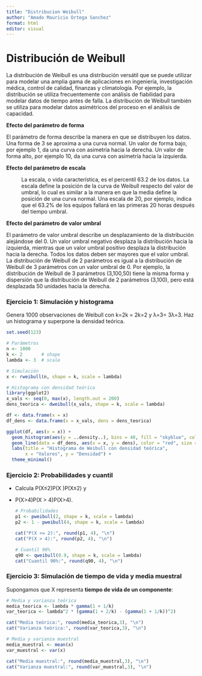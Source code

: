 ---
title: "Distribucion Weibull"
author: "Amado Mauricio Ortega Sanchez"
format: html
editor: visual
---

# Distribución de Weibull

La distribución de Weibull es una distribución versátil que se puede utilizar para modelar una amplia gama de aplicaciones en ingeniería, investigación médica, control de calidad, finanzas y climatología. Por ejemplo, la distribución se utiliza frecuentemente con análisis de fiabilidad para modelar datos de tiempo antes de falla. La distribución de Weibull también se utiliza para modelar datos asimétricos del proceso en el análisis de capacidad.

**Efecto del parámetro de forma**

El parámetro de forma describe la manera en que se distribuyen los datos. Una forma de 3 se aproxima a una curva normal. Un valor de forma bajo, por ejemplo 1, da una curva con asimetría hacia la derecha. Un valor de forma alto, por ejemplo 10, da una curva con asimetría hacia la izquierda.

**Efecto del parámetro de escala**

:   La escala, o vida característica, es el percentil 63.2 de los datos. La escala define la posición de la curva de Weibull respecto del valor de umbral, lo cual es similar a la manera en que la media define la posición de una curva normal. Una escala de 20, por ejemplo, indica que el 63.2% de los equipos fallará en las primeras 20 horas después del tiempo umbral.

**Efecto del parámetro de valor umbral**

El parámetro de valor umbral describe un desplazamiento de la distribución alejándose del 0. Un valor umbral negativo desplaza la distribución hacia la izquierda, mientras que un valor umbral positivo desplaza la distribución hacia la derecha. Todos los datos deben ser mayores que el valor umbral. La distribución de Weibull de 2 parámetros es igual a la distribución de Weibull de 3 parámetros con un valor umbral de 0. Por ejemplo, la distribución de Weibull de 3 parámetros (3,100,50) tiene la misma forma y dispersión que la distribución de Weibull de 2 parámetros (3,100), pero está desplazada 50 unidades hacia la derecha.

### **Ejercicio 1: Simulación y histograma**

Genera 1000 observaciones de Weibull con k=2k = 2k=2 y λ=3\lambda = 3λ=3. Haz un histograma y superpone la densidad teórica.

```{r}
set.seed(123)

# Parámetros
n <- 1000
k <- 2       # shape
lambda <- 3  # scale

# Simulación
x <- rweibull(n, shape = k, scale = lambda)

# Histograma con densidad teórica
library(ggplot2)
x_vals <- seq(0, max(x), length.out = 200)
dens_teorica <- dweibull(x_vals, shape = k, scale = lambda)

df <- data.frame(x = x)
df_dens <- data.frame(x = x_vals, dens = dens_teorica)

ggplot(df, aes(x = x)) +
  geom_histogram(aes(y = ..density..), bins = 40, fill = "skyblue", color = "black", alpha = 0.6) +
  geom_line(data = df_dens, aes(x = x, y = dens), color = "red", size = 1.2) +
  labs(title = "Histograma de Weibull con densidad teórica",
       x = "Valores", y = "Densidad") +
  theme_minimal()

```

### **Ejercicio 2: Probabilidades y cuantil**

-   Calcula P(X≤2)P(X \le 2)P(X≤2) y

-   P(X>4)P(X > 4)P(X\>4).

    ```{r}
    # Probabilidades
    p1 <- pweibull(2, shape = k, scale = lambda)
    p2 <- 1 - pweibull(4, shape = k, scale = lambda)

    cat("P(X <= 2):", round(p1, 4), "\n")
    cat("P(X > 4):", round(p2, 4), "\n")

    # Cuantil 90%
    q90 <- qweibull(0.9, shape = k, scale = lambda)
    cat("Cuantil 90%:", round(q90, 4), "\n")

    ```

### **Ejercicio 3: Simulación de tiempo de vida y media muestral**

Supongamos que X representa **tiempo de vida de un componente**:

```{r}
# Media y varianza teórica
media_teorica <- lambda * gamma(1 + 1/k)
var_teorica <- lambda^2 * (gamma(1 + 2/k) - (gamma(1 + 1/k))^2)

cat("Media teórica:", round(media_teorica,3), "\n")
cat("Varianza teórica:", round(var_teorica,3), "\n")

# Media y varianza muestral
media_muestral <- mean(x)
var_muestral <- var(x)

cat("Media muestral:", round(media_muestral,3), "\n")
cat("Varianza muestral:", round(var_muestral,3), "\n")

```
